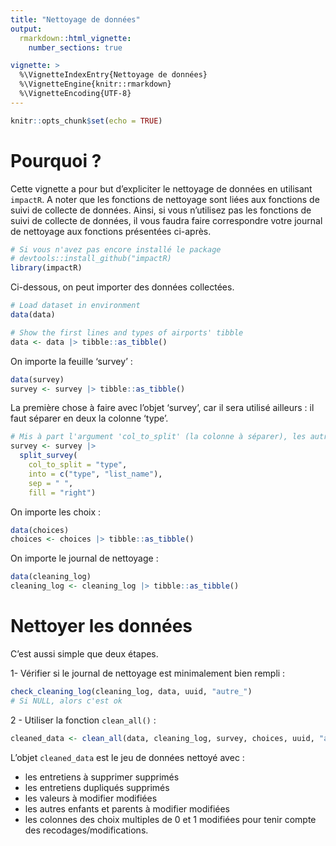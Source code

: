 ```yaml
---
title: "Nettoyage de données"
output: 
  rmarkdown::html_vignette:
    number_sections: true

vignette: >
  %\VignetteIndexEntry{Nettoyage de données}
  %\VignetteEngine{knitr::rmarkdown}
  %\VignetteEncoding{UTF-8}
---
```


```r
knitr::opts_chunk$set(echo = TRUE)
```

# Pourquoi ?

Cette vignette a pour but d'expliciter le nettoyage de données en utilisant `impactR`. A noter que les fonctions de nettoyage sont liées aux fonctions de suivi de collecte de données. Ainsi, si vous n'utilisez pas les fonctions de suivi de collecte de données, il vous faudra faire correspondre votre journal de nettoyage aux fonctions présentées ci-après.


```r
# Si vous n'avez pas encore installé le package
# devtools::install_github("impactR)
library(impactR)
```



Ci-dessous, on peut importer des données collectées.
```r
# Load dataset in environment
data(data)

# Show the first lines and types of airports' tibble
data <- data |> tibble::as_tibble()
```

On importe la feuille 'survey' :

```r
data(survey)
survey <- survey |> tibble::as_tibble()
```

La première chose à faire avec l'objet 'survey', car il sera utilisé ailleurs : il faut séparer en deux la colonne 'type'.
```r
# Mis à part l'argument 'col_to_split' (la colonne à séparer), les autres paramètres sont les paramètres par défaut
survey <- survey |>  
  split_survey(
    col_to_split = "type",
    into = c("type", "list_name"),
    sep = " ",
    fill = "right")
```
On importe les choix :
```r
data(choices)
choices <- choices |> tibble::as_tibble()
```

On importe le journal de nettoyage :
```r
data(cleaning_log)
cleaning_log <- cleaning_log |> tibble::as_tibble()
```


# Nettoyer les données

C'est aussi simple que deux étapes.

1- Vérifier si le journal de nettoyage est minimalement bien rempli :
```r
check_cleaning_log(cleaning_log, data, uuid, "autre_")
# Si NULL, alors c'est ok
```

2 - Utiliser la fonction `clean_all()` :
```r
cleaned_data <- clean_all(data, cleaning_log, survey, choices, uuid, "autre_")
```

L'objet `cleaned_data` est le jeu de données nettoyé avec :

- les entretiens à supprimer supprimés 
- les entretiens dupliqués supprimés
- les valeurs à modifier modifiées
- les autres enfants et parents à modifier modifiées
- les colonnes des choix multiples de 0 et 1 modifiées pour tenir compte des recodages/modifications.

